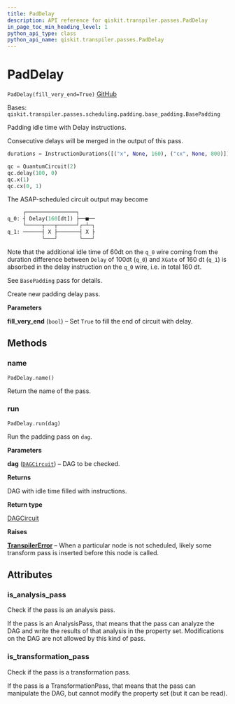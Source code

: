 ```yaml
---
title: PadDelay
description: API reference for qiskit.transpiler.passes.PadDelay
in_page_toc_min_heading_level: 1
python_api_type: class
python_api_name: qiskit.transpiler.passes.PadDelay
---
```


# PadDelay

<span id="qiskit.transpiler.passes.PadDelay" />

`PadDelay(fill_very_end=True)` [GitHub](https://github.com/qiskit/qiskit/tree/stable/0.21/qiskit/transpiler/passes/scheduling/padding/pad_delay.py "view source code")

Bases: `qiskit.transpiler.passes.scheduling.padding.base_padding.BasePadding`

Padding idle time with Delay instructions.

Consecutive delays will be merged in the output of this pass.

```python
durations = InstructionDurations([("x", None, 160), ("cx", None, 800)])

qc = QuantumCircuit(2)
qc.delay(100, 0)
qc.x(1)
qc.cx(0, 1)
```

The ASAP-scheduled circuit output may become

```python
     ┌────────────────┐
q_0: ┤ Delay(160[dt]) ├──■──
     └─────┬───┬──────┘┌─┴─┐
q_1: ──────┤ X ├───────┤ X ├
           └───┘       └───┘
```

Note that the additional idle time of 60dt on the `q_0` wire coming from the duration difference between `Delay` of 100dt (`q_0`) and `XGate` of 160 dt (`q_1`) is absorbed in the delay instruction on the `q_0` wire, i.e. in total 160 dt.

See `BasePadding` pass for details.

Create new padding delay pass.

**Parameters**

**fill\_very\_end** (`bool`) – Set `True` to fill the end of circuit with delay.

## Methods

### name

<span id="qiskit.transpiler.passes.PadDelay.name" />

`PadDelay.name()`

Return the name of the pass.

### run

<span id="qiskit.transpiler.passes.PadDelay.run" />

`PadDelay.run(dag)`

Run the padding pass on `dag`.

**Parameters**

**dag** ([`DAGCircuit`](qiskit.dagcircuit.DAGCircuit "qiskit.dagcircuit.dagcircuit.DAGCircuit")) – DAG to be checked.

**Returns**

DAG with idle time filled with instructions.

**Return type**

[DAGCircuit](qiskit.dagcircuit.DAGCircuit "qiskit.dagcircuit.DAGCircuit")

**Raises**

[**TranspilerError**](qiskit.transpiler.TranspilerError "qiskit.transpiler.TranspilerError") – When a particular node is not scheduled, likely some transform pass is inserted before this node is called.

## Attributes

<span id="qiskit.transpiler.passes.PadDelay.is_analysis_pass" />

### is\_analysis\_pass

Check if the pass is an analysis pass.

If the pass is an AnalysisPass, that means that the pass can analyze the DAG and write the results of that analysis in the property set. Modifications on the DAG are not allowed by this kind of pass.

<span id="qiskit.transpiler.passes.PadDelay.is_transformation_pass" />

### is\_transformation\_pass

Check if the pass is a transformation pass.

If the pass is a TransformationPass, that means that the pass can manipulate the DAG, but cannot modify the property set (but it can be read).

